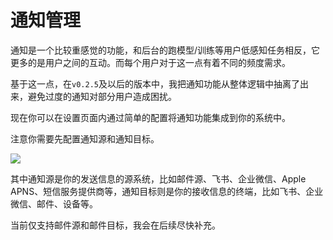 
# 通知管理

通知是一个比较重感觉的功能，和后台的跑模型/训练等用户低感知任务相反，它更多的是用户之间的互动。而每个用户对于这一点有着不同的频度需求。

基于这一点，在`v0.2.5`及以后的版本中，我把通知功能从整体逻辑中抽离了出来，避免过度的通知对部分用户造成困扰。

现在你可以在设置页面内通过简单的配置将通知功能集成到你的系统中。

<div className="grid grid-col grid-cols-1 md:grid-cols-2 w-full mt-5">
<ImageZoom src="https://qingyon-revornix-public.oss-cn-beijing.aliyuncs.com/images/202507012144925.png" />
<ImageZoom src="https://qingyon-revornix-public.oss-cn-beijing.aliyuncs.com/images/202507012144122.png" />
</div>

注意你需要先配置通知源和通知目标。

![](https://qingyon-revornix-public.oss-cn-beijing.aliyuncs.com/images/202507031525205.png)

其中通知源是你的发送信息的源系统，比如邮件源、飞书、企业微信、Apple APNS、短信服务提供商等，通知目标则是你的接收信息的终端，比如飞书、企业微信、邮件、设备等。

当前仅支持邮件源和邮件目标，我会在后续尽快补充。